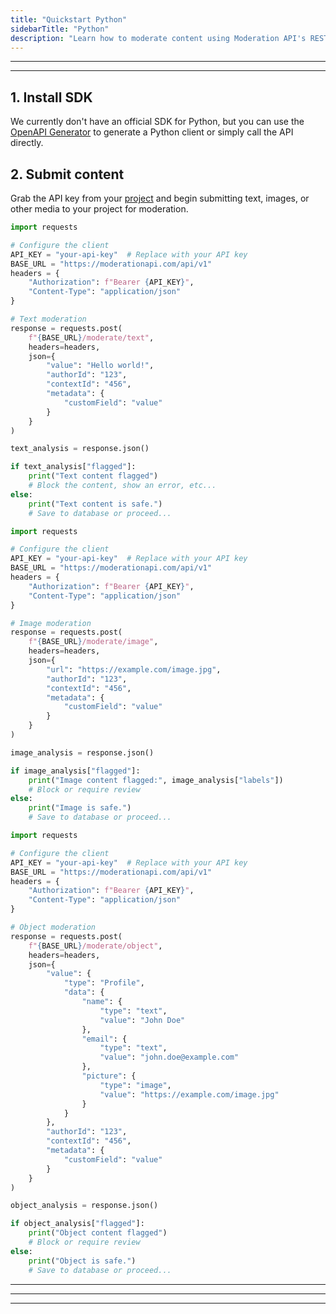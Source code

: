 ```yaml
---
title: "Quickstart Python"
sidebarTitle: "Python"
description: "Learn how to moderate content using Moderation API's REST endpoints with Python"
---
```


---

<Snippet file="prerequisites.mdx" />

---

## 1. Install SDK

We currently don't have an official SDK for Python, but you can use the [OpenAPI Generator](/resources/generate-client-openapi) to generate a Python client or simply call the API directly.

## 2. Submit content

Grab the API key from your [project](https://moderationapi.com/app) and begin submitting text, images, or other media to your project for moderation.

<CodeGroup>

```python Text moderation
import requests

# Configure the client
API_KEY = "your-api-key"  # Replace with your API key
BASE_URL = "https://moderationapi.com/api/v1"
headers = {
    "Authorization": f"Bearer {API_KEY}",
    "Content-Type": "application/json"
}

# Text moderation
response = requests.post(
    f"{BASE_URL}/moderate/text",
    headers=headers,
    json={
        "value": "Hello world!",
        "authorId": "123",
        "contextId": "456",
        "metadata": {
            "customField": "value"
        }
    }
)

text_analysis = response.json()

if text_analysis["flagged"]:
    print("Text content flagged")
    # Block the content, show an error, etc...
else:
    print("Text content is safe.")
    # Save to database or proceed...
```

```python Image moderation
import requests

# Configure the client
API_KEY = "your-api-key"  # Replace with your API key
BASE_URL = "https://moderationapi.com/api/v1"
headers = {
    "Authorization": f"Bearer {API_KEY}",
    "Content-Type": "application/json"
}

# Image moderation
response = requests.post(
    f"{BASE_URL}/moderate/image",
    headers=headers,
    json={
        "url": "https://example.com/image.jpg",
        "authorId": "123",
        "contextId": "456",
        "metadata": {
            "customField": "value"
        }
    }
)

image_analysis = response.json()

if image_analysis["flagged"]:
    print("Image content flagged:", image_analysis["labels"])
    # Block or require review
else:
    print("Image is safe.")
    # Save to database or proceed...
```

```python Object moderation
import requests

# Configure the client
API_KEY = "your-api-key"  # Replace with your API key
BASE_URL = "https://moderationapi.com/api/v1"
headers = {
    "Authorization": f"Bearer {API_KEY}",
    "Content-Type": "application/json"
}

# Object moderation
response = requests.post(
    f"{BASE_URL}/moderate/object",
    headers=headers,
    json={
        "value": {
            "type": "Profile",
            "data": {
                "name": {
                    "type": "text",
                    "value": "John Doe"
                },
                "email": {
                    "type": "text",
                    "value": "john.doe@example.com"
                },
                "picture": {
                    "type": "image",
                    "value": "https://example.com/image.jpg"
                }
            }
        },
        "authorId": "123",
        "contextId": "456",
        "metadata": {
            "customField": "value"
        }
    }
)

object_analysis = response.json()

if object_analysis["flagged"]:
    print("Object content flagged")
    # Block or require review
else:
    print("Object is safe.")
    # Save to database or proceed...
```

</CodeGroup>

---

<Snippet file="dry-run.mdx" />

---

<Snippet file="review-flagged.mdx" />

---

<Snippet file="all-done.mdx" />
